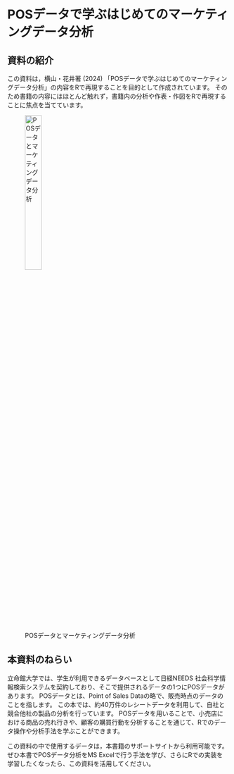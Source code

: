 # POSデータで学ぶはじめてのマーケティングデータ分析 {.unnumbered}

## 資料の紹介

この資料は，<span class = "rmarker-s">横山・花井著 (2024) 「POSデータで学ぶはじめてのマーケティングデータ分析」</span>の内容をRで再現することを目的として作成されています。
そのため書籍の内容にはほとんど触れず，<span class="rmarker-s">書籍内の分析や作表・作図をRで再現すること</span>に焦点を当てています。


![POSデータとマーケティングデータ分析](img/POS_data.jpg){width=30%}

## 本資料のねらい

立命館大学では、学生が利用できるデータベースとして<span class = "rmarker-s">日経NEEDS 社会科学情報検索システム</span>を契約しており、そこで提供されるデータの1つに<span class = "rmarker-s">POSデータ</span>があります。
POSデータとは、Point of Sales Dataの略で、販売時点のデータのことを指します。
この本では、約40万件のレシートデータを利用して、自社と競合他社の製品の分析を行っています。
POSデータを用いることで、小売店における商品の売れ行きや、顧客の購買行動を分析することを通じて、Rでのデータ操作や分析手法を学ぶことができます。

この資料の中で使用するデータは，本書籍のサポートサイトから利用可能です。
ぜひ本書でPOSデータ分析をMS Excelで行う手法を学び、さらにRでの実装を学習したくなったら、この資料を活用してください。